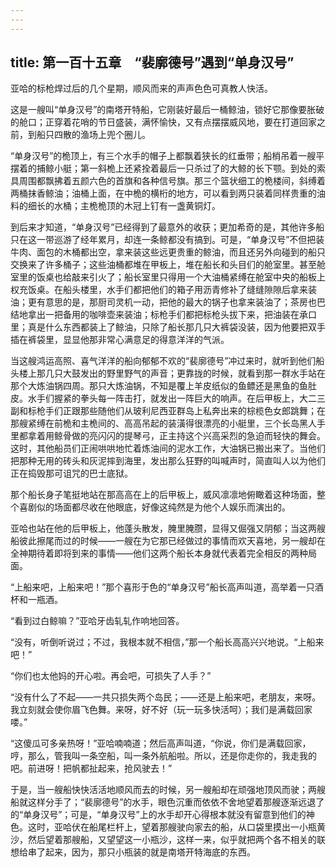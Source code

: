 ```yaml
---
---
---
```

title: 第一百十五章　“裴廓德号”遇到“单身汉号”
---






亚哈的标枪焊过后的几个星期，顺风而来的声声色色可真教人快活。

这是一艘叫“单身汉号”的南塔开特船，它刚装好最后一桶鲸油，锁好它那像要胀破的舱口；正穿着花哨的节日盛装，满怀愉快，又有点摆摆威风地，要在打道回家之前，到船只四散的渔场上兜个圈儿。

“单身汉号”的桅顶上，有三个水手的帽子上都飘着狭长的红垂带；船梢吊着一艘平摆着的捕鲸小艇；第一斜桅上还紧拴着最后一只杀过了的大鲸的长下颚。到处的索具周围都飘拂着五颜六色的首旗和各种信号旗。那三个篮状细工的桅楼间，斜缚着两桶抹香鲸油；油桶上面，在中桅的横桁的地方，可以看到两只装着同样贵重的油料的细长的水桶；主桅桅顶的木冠上钉有一盏黄铜灯。

到后来才知道，“单身汉号”已经得到了最意外的收获；更加希奇的是，其他许多船只在这一带巡游了经年累月，却连一条鲸都没有搞到。可是，“单身汉号”不但把装牛肉、面包的木桶都出空，拿来装这些远更贵重的鲸油，而且还另外向碰到的船只交换来了许多桶子；这些油桶都堆在甲板上，堆在船长和头目们的舱室里。甚至舱室里的饭桌也给敲来引火了；船长室里只得用一个大油桶紧缚在舱室中央的船板上权充饭桌。在船头楼里，水手们都把他们的箱子用沥青修补了缝缝隙隙后拿来装油；更有意思的是，那厨司灵机一动，把他的最大的锅子也拿来装油了；茶房也巴结地拿出一把备用的咖啡壶来装油；标枪手们都把标枪头拔下来，把油装在承口里；真是什么东西都装上了鲸油，只除了船长那几只大裤袋没装，因为他要把双手插在裤袋里，显显他那非常心满意足的得意洋洋的气派。

当这艘鸿运高照、喜气洋洋的船向郁郁不欢的“裴廓德号”冲过来时，就听到他们船头楼上那几只大鼓发出的野里野气的声音；更靠拢的时候，就看到那一群水手站在那个大炼油锅四周。那只大炼油锅，不知是覆上羊皮纸似的鱼鳔还是黑鱼的鱼肚皮。水手们握紧的拳头每一阵击打，就发出一阵巨大的响声。在后甲板上，大二三副和标枪手们正跟那些随他们从玻利尼西亚群岛上私奔出来的棕榄色女郎跳舞；在那艘紧缚在前桅和主桅间的、高高吊起的装潢得很漂亮的小艇里，三个长岛黑人手里都拿着用鲸骨做的亮闪闪的提琴弓，正主持这个兴高采烈的急迫而轻快的舞会。这时，其他船员们正闹哄哄地忙着炼油间的泥水工作，大油锅已搬出来了。当他们把那种无用的砖头和灰泥摔到海里，发出那么狂野的叫喊声时，简直叫人以为他们正在捣毁那可诅咒的巴士底狱。

那个船长身子笔挺地站在那高高在上的后甲板上，威风凛凛地俯瞰着这种场面，整个喜剧似的场面都尽收在他眼底，好像这纯然是为他个人娱乐而演出的。

亚哈也站在他的后甲板上，他蓬头散发，腌里腌臜，显得又倔强又阴郁；当这两艘船彼此擦尾而过的时候——一艘在为它那已经做过的事情而欢天喜地，另一艘却在全神期待着即将到来的事情——他们这两个船长本身就代表着完全相反的两种局面。

“上船来吧，上船来吧！”那个喜形于色的“单身汉号”船长高声叫道，高举着一只酒杯和一瓶酒。

“看到过白鲸嘛？”亚哈牙齿轧轧作响地回答。

“没有，听倒听说过；不过，我根本就不相信，”那一个船长高高兴兴地说。“上船来吧！”

“你们也太他妈的开心啦。再会吧，可损失了人手？”

“没有什么了不起——一共只损失两个岛民；——还是上船来吧，老朋友，来呀。我立刻就会使你眉飞色舞。来呀，好不好（玩一玩多快活呵）；我们是满载回家喽。”

“这傻瓜可多亲热呀！”亚哈喃喃道；然后高声叫道，“你说，你们是满载回家，哼，那么，管我叫一条空船，叫一条外航船啦。所以，还是你走你的，我走我的吧。前进呀！把帆都扯起来，抢风驶去！”

于是，当一艘船快快活活地顺风而去的时候，另一艘船却在顽强地顶风而驶；两艘船就这样分手了；“裴廓德号”的水手，眼色沉重而依依不舍地望着那艘逐渐远退了的“单身汉号”；可是，“单身汉号”上的水手却开心得根本就没有留意到他们的神色。这时，亚哈伏在船尾栏杆上，望着那艘驶向家去的船，从口袋里摸出一小瓶黄沙，然后望着那艘船，又望望这一小瓶沙，这样一来，似乎就把两个各不相关的联想给串了起来，因为，那只小瓶装的就是南塔开特海底的东西。